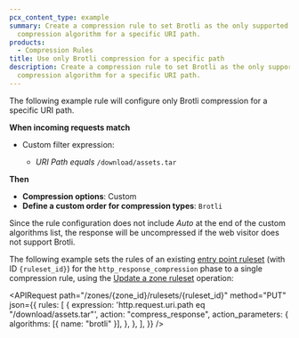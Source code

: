 ```yaml
---
pcx_content_type: example
summary: Create a compression rule to set Brotli as the only supported
  compression algorithm for a specific URI path.
products:
  - Compression Rules
title: Use only Brotli compression for a specific path
description: Create a compression rule to set Brotli as the only supported
  compression algorithm for a specific URI path.
---
```



<Tabs syncKey="dashPlusAPI"> <TabItem label="Dashboard">

The following example rule will configure only Brotli compression for a specific URI path.

<Example>

**When incoming requests match**

- Custom filter expression:

  - _URI Path_ _equals_ `/download/assets.tar`

**Then**

- **Compression options**: Custom
- **Define a custom order for compression types**: `Brotli`

</Example>

Since the rule configuration does not include _Auto_ at the end of the custom algorithms list, the response will be uncompressed if the web visitor does not support Brotli.

</TabItem> <TabItem label="API">

The following example sets the rules of an existing [entry point ruleset](/ruleset-engine/about/rulesets/#entry-point-ruleset) (with ID `{ruleset_id}`) for the `http_response_compression` phase to a single compression rule, using the [Update a zone ruleset](/api/resources/rulesets/methods/update/) operation:

<APIRequest
	path="/zones/{zone_id}/rulesets/{ruleset_id}"
	method="PUT"
	json={{
		rules: [
			{
				expression: 'http.request.uri.path eq "/download/assets.tar"',
				action: "compress_response",
				action_parameters: {
					algorithms: [{ name: "brotli" }],
				},
			},
		],
	}}
/>

</TabItem> </Tabs>
